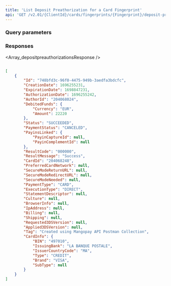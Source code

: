 ```yaml
---
title: 'List Deposit Preathorization for a Card Fingerprint'  
api: 'GET /v2.01/{ClientId}/cards/fingerprints/{Fingerprint}/deposit-preauthorizations'  
---
```


  

### Query parameters  

<ResultCode />  

<Status />  

<PaymentStatus />  

### Responses  

<AccordionGroup><Accordion title="200 ">  

<Array_depositpreauthorizationsResponse /></Accordion></AccordionGroup>  

<ResponseExample>  

```json 200   

[
    {
        "Id": "748bfd3c-96f0-4475-949b-3aedfa3bdcfc",
        "CreationDate": 1696255231,
        "ExpirationDate": 1698847231,
        "AuthorizationDate": 1696255242,
        "AuthorId": "204068024",
        "DebitedFunds": {
            "Currency": "EUR",
            "Amount": 22220
        },
        "Status": "SUCCEEDED",
        "PaymentStatus": "CANCELED",
        "PayinsLinked": {
            "PayinCaptureId": null,
            "PayinComplementId": null
        },
        "ResultCode": "000000",
        "ResultMessage": "Success",
        "CardId": "204068248",
        "PreferredCardNetwork": null,
        "SecureModeReturnURL": null,
        "SecureModeRedirectURL": null,
        "SecureModeNeeded": null,
        "PaymentType": "CARD",
        "ExecutionType": "DIRECT",
        "StatementDescriptor": null,
        "Culture": null,
        "BrowserInfo": null,
        "IpAddress": null,
        "Billing": null,
        "Shipping": null,
        "Requested3DSVersion": null,
        "Applied3DSVersion": null,
        "Tag": "Created using Mangopay API Postman Collection",
        "CardInfo": {
            "BIN": "497010",
            "IssuingBank": "LA BANQUE POSTALE",
            "IssuerCountryCode": "MA",
            "Type": "CREDIT",
            "Brand": "VISA",
            "SubType": null
        }
    }
]  

 ```  

</ResponseExample>